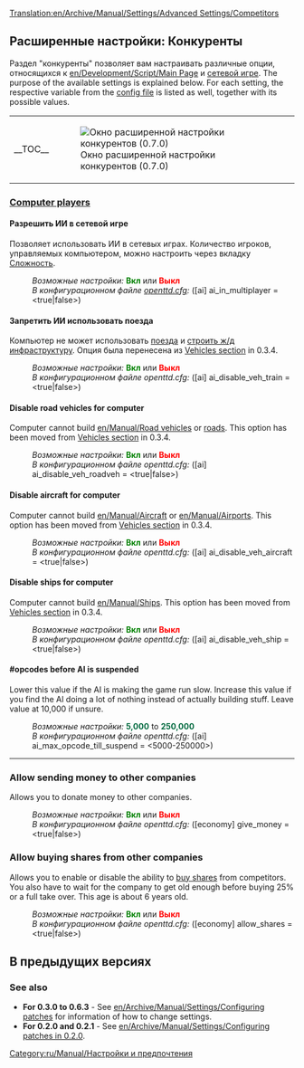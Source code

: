 [[Translation:en/Archive/Manual/Settings/Advanced Settings/Competitors]]
{{ru/Перевод|en/Archive/Manual/Settings/Advanced Settings/Competitors|1}}
{{ru/Archive/Manual/Settings/Расширенные настройки}}

==Расширенные настройки: Конкуренты==
Раздел "конкуренты" позволяет вам настраивать различные опции, относящихся к [[en/Development/Script/Main Page]] и [[ru/Manual/Сетевая игра|сетевой игре]]. The purpose of the available settings is explained below. For each setting, the respective variable from the [[ru/Archive/Manual/Settings/Openttd.cfg|config file]] is listed as well, together with its possible values.
{| align="center"
|- valign="top"
|__TOC__
|[[File:en/Archive/Manual/Settings/Advset competitors.png|frame|left|Окно расширенной настройки конкурентов (0.7.0)]]
|}

===<u>Computer players</u>===
====Разрешить ИИ в сетевой игре====
{{ru/Manual/Возможность|0.4||text=(с 0.4.5)}}
Позволяет использовать ИИ в сетевых играх. Количество игроков, управляемых компьютером, можно настроить через вкладку [[ru/Archive/Manual/Settings/Сложность|Сложность]].
:''Возможные настройки:'' <span style="color:green">'''Вкл'''</span> или <span style="color:red">'''Выкл'''</span>
:''В конфигурационном файле [[ru/Archive/Manual/Settings/Openttd.cfg|openttd.cfg]]:'' ([ai] ai_in_multiplayer = <true|false>)

====Запретить ИИ использовать поезда====
{{ru/Manual/Возможность|Old|text=(с 0.3.2)}}
Компьютер не может использовать [[ru/Manual/Поезда|поезда]] и [[ru/Manual/Железнодорожное строительство|строить ж/д инфраструктуру]].
Опция была перенесена из [[en/Archive/Manual/Settings/Configuring patches/Vehicles#disable-trains-for-computer|Vehicles section]] in 0.3.4.
:''Возможные настройки:'' <span style="color:green">'''Вкл'''</span> или <span style="color:red">'''Выкл'''</span>
:''В конфигурационном файле openttd.cfg:'' ([ai] ai_disable_veh_train = <true|false>)

====Disable road vehicles for computer====
{{ru/Manual/Возможность|Old|text=(с 0.3.2)}}
Computer cannot build [[en/Manual/Road vehicles]] or [[en/Manual/Roadway construction|roads]]. This option has been moved from [[en/Archive/Manual/Settings/Configuring patches/Vehicles#disable-road-vehicles-for-computer|Vehicles section]] in 0.3.4.
:''Возможные настройки:'' <span style="color:green">'''Вкл'''</span> или <span style="color:red">'''Выкл'''</span>
:''В конфигурационном файле openttd.cfg:'' ([ai] ai_disable_veh_roadveh = <true|false>)

====Disable aircraft for computer====
{{ru/Manual/Возможность|Old|align="right"|text=(с 0.3.2)}}
Computer cannot build [[en/Manual/Aircraft]] or [[en/Manual/Airports]]. This option has been moved from [[en/Archive/Manual/Settings/Configuring patches/Vehicles#disable-aircraft-for-computer|Vehicles section]] in 0.3.4.
:''Возможные настройки:'' <span style="color:green">'''Вкл'''</span> или <span style="color:red">'''Выкл'''</span>
:''В конфигурационном файле openttd.cfg:'' ([ai] ai_disable_veh_aircraft = <true|false>)

====Disable ships for computer====
{{ru/Manual/Возможность|Old|text=(с 0.3.2)}}
Computer cannot build [[en/Manual/Ships]]. This option has been moved from [[en/Archive/Manual/Settings/Configuring patches/Vehicles#disable-ships-for-computer|Vehicles section]] in 0.3.4.
:''Возможные настройки:'' <span style="color:green">'''Вкл'''</span> или <span style="color:red">'''Выкл'''</span>
:''В конфигурационном файле openttd.cfg:'' ([ai] ai_disable_veh_ship = <true|false>)

====#opcodes before AI is suspended====
{{ru/Manual/Возможность|0.7|text=(с 0.7.0)}}
Lower this value if the AI is making the game run slow. Increase this value if you find the AI doing a lot of nothing instead of actually building stuff. Leave value at 10,000 if unsure.
:''Возможные настройки:'' <span style="color:#00693E">'''5,000'''</span> to <span style="color:#00693E">'''250,000'''</span>
:''В конфигурационном файле openttd.cfg:'' ([ai] ai_max_opcode_till_suspend = <5000-250000>)
{{en/-}}
----

===Allow sending money to other companies===
{{ru/Manual/Возможность|0.7|text=(с 0.7.0)}}
Allows you to donate money to other companies.
:''Возможные настройки:'' <span style="color:green">'''Вкл'''</span> или <span style="color:red">'''Выкл'''</span>
:''В конфигурационном файле openttd.cfg:'' ([economy] give_money = <true|false>)
{{en/-}}
===Allow buying shares from other companies===
{{ru/Manual/Возможность|0.7|align="right"|text=(с 0.7.0)}}
Allows you to enable or disable the ability to [[en/Manual/Economy|buy shares]] from competitors. You also have to wait for the company to get old enough before buying 25% or a full take over. This age is about 6 years old.
:''Возможные настройки:'' <span style="color:green">'''Вкл'''</span> или <span style="color:red">'''Выкл'''</span>
:''В конфигурационном файле openttd.cfg:'' ([economy] allow_shares = <true|false>)
{{en/-}}

==В предыдущих версиях==
===See also===
*'''For 0.3.0 to 0.6.3''' - See [[en/Archive/Manual/Settings/Configuring patches]] for information of how to change settings.
*'''For 0.2.0 and 0.2.1''' - See [[en/Archive/Manual/Settings/Configuring patches in 0.2.0]].

[[Category:ru/Manual/Настройки и предпочтения]]